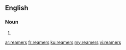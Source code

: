 ==English==

===Noun===
{{head|en|plural}}

# {{plural of|reamer|lang=en|nocat=1}}

[[ar:reamers]]
[[fr:reamers]]
[[ku:reamers]]
[[my:reamers]]
[[vi:reamers]]